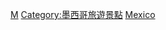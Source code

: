 {{Catnav|頁面分類|人类社会|文化|文物|世界遗产|拉丁美洲和加勒比地区世界遗产}}
{{Catnav|頁面分類|人文學科|考古学|文物|世界遗产|拉丁美洲和加勒比地区世界遗产}}

{{Commonscat|World Heritage Sites in Mexico}}

[[Category:拉丁美洲和加勒比地区世界遗产|M]]
[[Category:墨西哥旅遊景點|Category:墨西哥旅遊景點]]
[[Category:各國世界遺產|Mexico]]